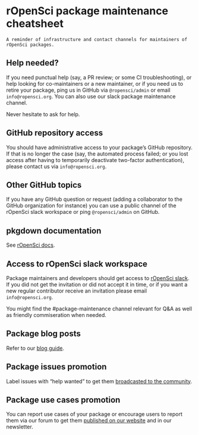 # rOpenSci package maintenance cheatsheet {#maintainer-cheatsheet}

```block
A reminder of infrastructure and contact channels for maintainers of rOpenSci packages.

```

## Help needed?

If you need punctual help (say, a PR review; or some CI troubleshooting), or help looking for co-maintainers or a new maintainer, or if you need us to retire your package, ping us in GitHub via `@ropensci/admin` or email `info@ropensci.org`.
You can also use our slack package maintenance channel.

Never hesitate to ask for help.

## GitHub repository access

You should have administrative access to your package's GitHub repository.
If that is no longer the case (say, the automated process failed; or you lost access after having to temporarily deactivate two-factor authentication), 
please contact us via `info@ropensci.org`.

## Other GitHub topics

If you have any GitHub question or request (adding a collaborator to the GitHub organization for instance) you can use a public channel of the rOpenSci slack workspace or ping `@ropensci/admin` on GitHub.

## pkgdown documentation

See [rOpenSci docs](#rodocsci).

## Access to rOpenSci slack workspace

Package maintainers and developers should get access to [rOpenSci slack](https://contributing.ropensci.org/resources.html#channels).
If you did not get the invitation or did not accept it in time, 
or if you want a new regular contributor receive an invitation please email `info@ropensci.org`.

You might find the #package-maintenance channel relevant for Q&A as well as friendly commiseration when needed.

## Package blog posts

Refer to our [blog guide](https://blogguide.ropensci.org/).

## Package issues promotion

Label issues with "help wanted" to get them [broadcasted to the community](https://ropensci.org/help-wanted/).

## Package use cases promotion

You can report use cases of your package or encourage users to report them via our forum to get them [published on our website](https://ropensci.org/usecases/) and in our newsletter.

